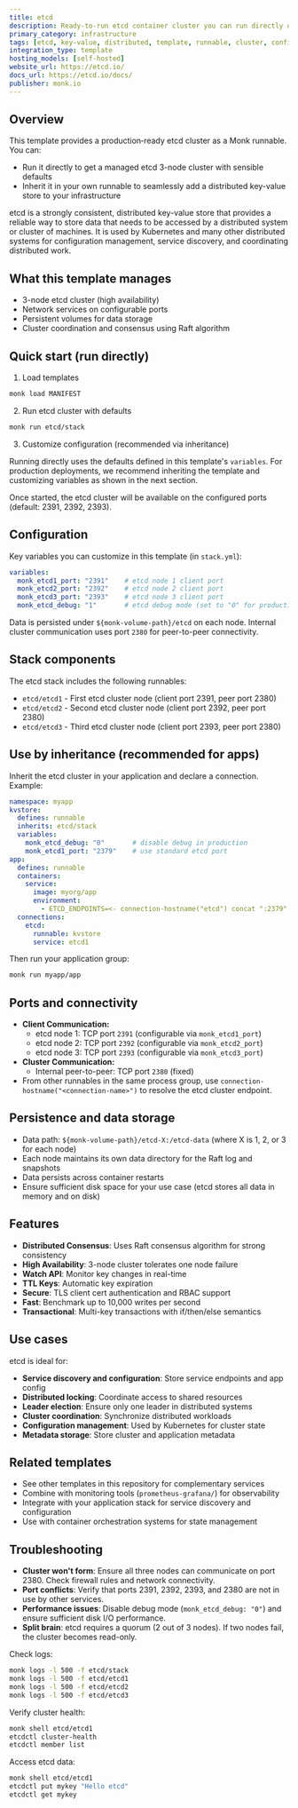 ```yaml
---
title: etcd
description: Ready-to-run etcd container cluster you can run directly or inherit to integrate a distributed key-value store into your infrastructure.
primary_category: infrastructure
tags: [etcd, key-value, distributed, template, runnable, cluster, configuration, consensus]
integration_type: template
hosting_models: [self-hosted]
website_url: https://etcd.io/
docs_url: https://etcd.io/docs/
publisher: monk.io
---
```


## Overview

This template provides a production‑ready etcd cluster as a Monk runnable. You can:

- Run it directly to get a managed etcd 3-node cluster with sensible defaults
- Inherit it in your own runnable to seamlessly add a distributed key-value store to your infrastructure

etcd is a strongly consistent, distributed key-value store that provides a reliable way to store data that needs to be accessed by a distributed system or cluster of machines. It is used by Kubernetes and many other distributed systems for configuration management, service discovery, and coordinating distributed work.

## What this template manages

- 3-node etcd cluster (high availability)
- Network services on configurable ports
- Persistent volumes for data storage
- Cluster coordination and consensus using Raft algorithm

## Quick start (run directly)

1) Load templates

```bash
monk load MANIFEST
```

2) Run etcd cluster with defaults

```bash
monk run etcd/stack
```

3) Customize configuration (recommended via inheritance)

Running directly uses the defaults defined in this template's `variables`. For production deployments, we recommend inheriting the template and customizing variables as shown in the next section.

Once started, the etcd cluster will be available on the configured ports (default: 2391, 2392, 2393).

## Configuration

Key variables you can customize in this template (in `stack.yml`):

```yaml
variables:
  monk_etcd1_port: "2391"    # etcd node 1 client port
  monk_etcd2_port: "2392"    # etcd node 2 client port
  monk_etcd3_port: "2393"    # etcd node 3 client port
  monk_etcd_debug: "1"       # etcd debug mode (set to "0" for production)
```

Data is persisted under `${monk-volume-path}/etcd` on each node. Internal cluster communication uses port `2380` for peer-to-peer connectivity.

## Stack components

The etcd stack includes the following runnables:

- `etcd/etcd1` - First etcd cluster node (client port 2391, peer port 2380)
- `etcd/etcd2` - Second etcd cluster node (client port 2392, peer port 2380)
- `etcd/etcd3` - Third etcd cluster node (client port 2393, peer port 2380)

## Use by inheritance (recommended for apps)

Inherit the etcd cluster in your application and declare a connection. Example:

```yaml
namespace: myapp
kvstore:
  defines: runnable
  inherits: etcd/stack
  variables:
    monk_etcd_debug: "0"       # disable debug in production
    monk_etcd1_port: "2379"    # use standard etcd port
app:
  defines: runnable
  containers:
    service:
      image: myorg/app
      environment:
        - ETCD_ENDPOINTS=<- connection-hostname("etcd") concat ":2379"
  connections:
    etcd:
      runnable: kvstore
      service: etcd1
```

Then run your application group:

```bash
monk run myapp/app
```

## Ports and connectivity

- **Client Communication:**
  - etcd node 1: TCP port `2391` (configurable via `monk_etcd1_port`)
  - etcd node 2: TCP port `2392` (configurable via `monk_etcd2_port`)
  - etcd node 3: TCP port `2393` (configurable via `monk_etcd3_port`)
- **Cluster Communication:**
  - Internal peer-to-peer: TCP port `2380` (fixed)
- From other runnables in the same process group, use `connection-hostname("<connection-name>")` to resolve the etcd cluster endpoint.

## Persistence and data storage

- Data path: `${monk-volume-path}/etcd-X:/etcd-data` (where X is 1, 2, or 3 for each node)
- Each node maintains its own data directory for the Raft log and snapshots
- Data persists across container restarts
- Ensure sufficient disk space for your use case (etcd stores all data in memory and on disk)

## Features

- **Distributed Consensus**: Uses Raft consensus algorithm for strong consistency
- **High Availability**: 3-node cluster tolerates one node failure
- **Watch API**: Monitor key changes in real-time
- **TTL Keys**: Automatic key expiration
- **Secure**: TLS client cert authentication and RBAC support
- **Fast**: Benchmark up to 10,000 writes per second
- **Transactional**: Multi-key transactions with if/then/else semantics

## Use cases

etcd is ideal for:
- **Service discovery and configuration**: Store service endpoints and app config
- **Distributed locking**: Coordinate access to shared resources
- **Leader election**: Ensure only one leader in distributed systems
- **Cluster coordination**: Synchronize distributed workloads
- **Configuration management**: Used by Kubernetes for cluster state
- **Metadata storage**: Store cluster and application metadata

## Related templates

- See other templates in this repository for complementary services
- Combine with monitoring tools (`prometheus-grafana/`) for observability
- Integrate with your application stack for service discovery and configuration
- Use with container orchestration systems for state management

## Troubleshooting

- **Cluster won't form**: Ensure all three nodes can communicate on port 2380. Check firewall rules and network connectivity.
- **Port conflicts**: Verify that ports 2391, 2392, 2393, and 2380 are not in use by other services.
- **Performance issues**: Disable debug mode (`monk_etcd_debug: "0"`) and ensure sufficient disk I/O performance.
- **Split brain**: etcd requires a quorum (2 out of 3 nodes). If two nodes fail, the cluster becomes read-only.

Check logs:

```bash
monk logs -l 500 -f etcd/stack
monk logs -l 500 -f etcd/etcd1
monk logs -l 500 -f etcd/etcd2
monk logs -l 500 -f etcd/etcd3
```

Verify cluster health:

```bash
monk shell etcd/etcd1
etcdctl cluster-health
etcdctl member list
```

Access etcd data:

```bash
monk shell etcd/etcd1
etcdctl put mykey "Hello etcd"
etcdctl get mykey
```

